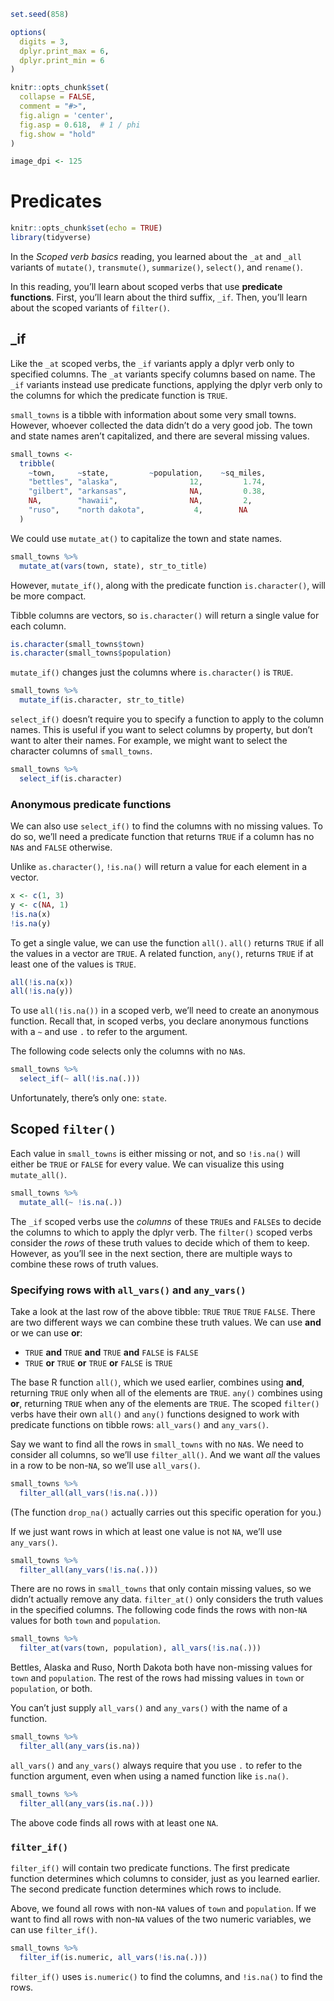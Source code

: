 ```r
set.seed(858)

options(
  digits = 3,
  dplyr.print_max = 6,
  dplyr.print_min = 6
)

knitr::opts_chunk$set(
  collapse = FALSE,
  comment = "#>",
  fig.align = 'center',
  fig.asp = 0.618,  # 1 / phi
  fig.show = "hold"
)

image_dpi <- 125
```

# Predicates

```r
knitr::opts_chunk$set(echo = TRUE)
library(tidyverse)
```

In the _Scoped verb basics_ reading, you learned about the `_at` and `_all` variants of `mutate()`, `transmute()`, `summarize()`, `select()`, and `rename()`.

In this reading, you'll learn about scoped verbs that use **predicate functions**. First, you'll learn about the third suffix, `_if`. Then, you'll learn about the scoped variants of `filter()`.

## _if

Like the `_at` scoped verbs, the `_if` variants apply a dplyr verb only to specified columns. The `_at` variants specify columns based on name. The `_if` variants instead use predicate functions, applying the dplyr verb only to the columns for which the predicate function is `TRUE`.

`small_towns` is a tibble with information about some very small towns. However, whoever collected the data didn't do a very good job. The town and state names aren't capitalized, and there are several missing values. 

```r
small_towns <-
  tribble(
    ~town,     ~state,         ~population,    ~sq_miles,
    "bettles", "alaska",                12,         1.74,
    "gilbert", "arkansas",              NA,         0.38,
    NA,        "hawaii",                NA,         2,
    "ruso",    "north dakota",           4,        NA
  )
```

We could use `mutate_at()` to capitalize the town and state names.

```r
small_towns %>% 
  mutate_at(vars(town, state), str_to_title)
```

However, `mutate_if()`, along with the predicate function `is.character()`, will be more compact.

Tibble columns are vectors, so `is.character()` will return a single value for each column.

```r
is.character(small_towns$town)
is.character(small_towns$population)
```

`mutate_if()` changes just the columns where `is.character()` is `TRUE`.

```r
small_towns %>% 
  mutate_if(is.character, str_to_title)
```

`select_if()` doesn't require you to specify a function to apply to the column names. This is useful if you want to select columns by property, but don't want to alter their names. For example, we might want to select the character columns of `small_towns`.

```r
small_towns %>% 
  select_if(is.character)
```

### Anonymous predicate functions

We can also use `select_if()` to find the columns with no missing values. To do so, we'll need a predicate function that returns `TRUE` if a column has no `NA`s and `FALSE` otherwise.

Unlike `as.character()`, `!is.na()` will return a value for each element in a vector.

```r
x <- c(1, 3)
y <- c(NA, 1)
!is.na(x)
!is.na(y)
```

To get a single value, we can use the function `all()`. `all()` returns `TRUE` if all the values in a vector are `TRUE`. A related function, `any()`, returns `TRUE` if at least one of the values is `TRUE`.

```r
all(!is.na(x))
all(!is.na(y))
```

To use `all(!is.na())` in a scoped verb, we'll need to create an anonymous function. Recall that, in scoped verbs, you declare anonymous functions with a `~` and use `.` to refer to the argument. 

The following code selects only the columns with no `NA`s.

```r
small_towns %>% 
  select_if(~ all(!is.na(.)))
```

Unfortunately, there's only one: `state`.

## Scoped `filter()`

Each value in `small_towns` is either missing or not, and so `!is.na()` will either be `TRUE` or `FALSE` for every value. We can visualize this using `mutate_all()`.

```r
small_towns %>% 
  mutate_all(~ !is.na(.))
```

The `_if` scoped verbs use the *columns* of these `TRUE`s and `FALSE`s to decide the columns to which to apply the dplyr verb. The `filter()` scoped verbs consider the *rows* of these truth values to decide which of them to keep. However, as you'll see in the next section, there are multiple ways to combine these rows of truth values. 

### Specifying rows with `all_vars()` and `any_vars()`

Take a look at the last row of the above tibble: `TRUE` `TRUE` `TRUE` `FALSE`. There are two different ways we can combine these truth values. We can use **and** or we can use **or**:

* `TRUE` **and** `TRUE` **and** `TRUE` **and** `FALSE` is `FALSE`
* `TRUE` **or** `TRUE` **or** `TRUE` **or** `FALSE` is `TRUE`

The base R function `all()`, which we used earlier, combines using **and**, returning `TRUE` only when all of the elements are `TRUE`. `any()` combines using **or**, returning `TRUE` when any of the elements are `TRUE`. The scoped `filter()` verbs have their own `all()` and `any()` functions designed to work with predicate functions on tibble rows: `all_vars()` and `any_vars()`.

Say we want to find all the rows in `small_towns` with no `NA`s. We need to consider all columns, so we'll use `filter_all()`. And we want *all* the values in a row to be non-`NA`, so we'll use `all_vars()`.

```r
small_towns %>% 
  filter_all(all_vars(!is.na(.)))
```

(The function `drop_na()` actually carries out this specific operation for you.)

If we just want rows in which at least one value is not `NA`, we'll use `any_vars()`.

```r
small_towns %>% 
  filter_all(any_vars(!is.na(.)))
```

There are no rows in `small_towns` that only contain missing values, so we didn't actually remove any data.
`filter_at()` only considers the truth values in the specified columns. The following code finds the rows with non-`NA` values for both `town` and `population`.

```r
small_towns %>% 
  filter_at(vars(town, population), all_vars(!is.na(.)))
```

Bettles, Alaska and Ruso, North Dakota both have non-missing values for `town` and `population`. The rest of the rows had missing values in `town` or `population`, or both.

You can't just supply `all_vars()` and `any_vars()` with the name of a function.

```r
small_towns %>% 
  filter_all(any_vars(is.na))
```

`all_vars()` and `any_vars()` always require that you use `.` to refer to the function argument, even when using a named function like `is.na()`.

```r
small_towns %>% 
  filter_all(any_vars(is.na(.)))
```

The above code finds all rows with at least one `NA`.

### `filter_if()`

`filter_if()` will contain two predicate functions. The first predicate function determines which columns to consider, just as you learned earlier. The second predicate function determines which rows to include.

Above, we found all rows with non-`NA` values of `town` and `population`. If we want to find all rows with non-`NA` values of the two numeric variables, we can use `filter_if()`.

```r
small_towns %>% 
  filter_if(is.numeric, all_vars(!is.na(.)))
```

`filter_if()` uses `is.numeric()` to find the columns, and `!is.na()` to find the rows.
